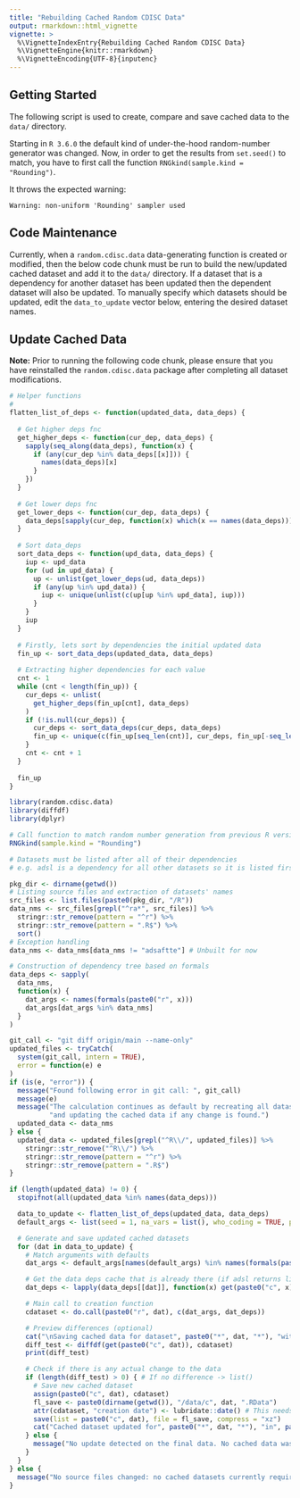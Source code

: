 ```yaml
---
title: "Rebuilding Cached Random CDISC Data"
output: rmarkdown::html_vignette
vignette: >
  %\VignetteIndexEntry{Rebuilding Cached Random CDISC Data}
  %\VignetteEngine{knitr::rmarkdown}
  %\VignetteEncoding{UTF-8}{inputenc}
---
```


## Getting Started

The following script is used to create, compare and save cached data to the `data/` directory.

Starting in `R 3.6.0` the default kind of under-the-hood random-number generator was changed.
Now, in order to get the results from `set.seed()` to match, you have to first call the
function `RNGkind(sample.kind = "Rounding")`.

It throws the expected warning:

```
Warning: non-uniform 'Rounding' sampler used
```

## Code Maintenance

Currently, when a `random.cdisc.data` data-generating function is created or modified, then the below code chunk must
be run to build the new/updated cached dataset and add it to the `data/` directory. If a dataset that is a dependency
for another dataset has been updated then the dependent dataset will also be updated. To manually specify which 
datasets should be updated, edit the `data_to_update` vector below, entering the desired dataset names.

## Update Cached Data

**Note:** Prior to running the following code chunk, please ensure that you have reinstalled the `random.cdisc.data` 
package after completing all dataset modifications.

```r
# Helper functions
# 
flatten_list_of_deps <- function(updated_data, data_deps) {
  
  # Get higher deps fnc
  get_higher_deps <- function(cur_dep, data_deps) {
    sapply(seq_along(data_deps), function(x) {
      if (any(cur_dep %in% data_deps[[x]])) {
        names(data_deps)[x]
      }
    })
  }
  
  # Get lower deps fnc
  get_lower_deps <- function(cur_dep, data_deps) {
    data_deps[sapply(cur_dep, function(x) which(x == names(data_deps)))]
  }
  
  # Sort data_deps
  sort_data_deps <- function(upd_data, data_deps) {
    iup <- upd_data
    for (ud in upd_data) {
      up <- unlist(get_lower_deps(ud, data_deps))
      if (any(up %in% upd_data)) {
        iup <- unique(unlist(c(up[up %in% upd_data], iup)))
      }
    }
    iup
  }
  
  # Firstly, lets sort by dependencies the initial updated data
  fin_up <- sort_data_deps(updated_data, data_deps)
  
  # Extracting higher dependencies for each value
  cnt <- 1
  while (cnt < length(fin_up)) {
    cur_deps <- unlist(
      get_higher_deps(fin_up[cnt], data_deps)
    )
    if (!is.null(cur_deps)) {
      cur_deps <- sort_data_deps(cur_deps, data_deps)
      fin_up <- unique(c(fin_up[seq_len(cnt)], cur_deps, fin_up[-seq_len(cnt)]))
    }
    cnt <- cnt + 1
  }
  
  fin_up
}
```

```r
library(random.cdisc.data)
library(diffdf)
library(dplyr)

# Call function to match random number generation from previous R versions
RNGkind(sample.kind = "Rounding")

# Datasets must be listed after all of their dependencies
# e.g. adsl is a dependency for all other datasets so it is listed first.

pkg_dir <- dirname(getwd())
# Listing source files and extraction of datasets' names
src_files <- list.files(paste0(pkg_dir, "/R"))
data_nms <- src_files[grepl("^ra*", src_files)] %>%
  stringr::str_remove(pattern = "^r") %>%
  stringr::str_remove(pattern = ".R$") %>%
  sort()
# Exception handling
data_nms <- data_nms[data_nms != "adsaftte"] # Unbuilt for now

# Construction of dependency tree based on formals
data_deps <- sapply(
  data_nms,
  function(x) {
    dat_args <- names(formals(paste0("r", x)))
    dat_args[dat_args %in% data_nms]
  }
)

git_call <- "git diff origin/main --name-only"
updated_files <- tryCatch(
  system(git_call, intern = TRUE),
  error = function(e) e
)
if (is(e, "error")) {
  message("Found following error in git call: ", git_call)
  message(e)
  message("The calculation continues as default by recreating all datasets ",
          "and updating the cached data if any change is found.")
  updated_data <- data_nms
} else {
  updated_data <- updated_files[grepl("^R\\/", updated_files)] %>%
    stringr::str_remove("^R\\/") %>%
    stringr::str_remove(pattern = "^r") %>%
    stringr::str_remove(pattern = ".R$")
}

if (length(updated_data) != 0) {
  stopifnot(all(updated_data %in% names(data_deps)))

  data_to_update <- flatten_list_of_deps(updated_data, data_deps)
  default_args <- list(seed = 1, na_vars = list(), who_coding = TRUE, percent = 80, number = 2)

  # Generate and save updated cached datasets
  for (dat in data_to_update) {
    # Match arguments with defaults
    dat_args <- default_args[names(default_args) %in% names(formals(paste0("r", dat)))]

    # Get the data deps cache that is already there (if adsl returns list())
    dat_deps <- lapply(data_deps[[dat]], function(x) get(paste0("c", x)))

    # Main call to creation function
    cdataset <- do.call(paste0("r", dat), c(dat_args, dat_deps))

    # Preview differences (optional)
    cat("\nSaving cached data for dataset", paste0("*", dat, "*"), "with the following changes found (diffdf):\n")
    diff_test <- diffdf(get(paste0("c", dat)), cdataset)
    print(diff_test)

    # Check if there is any actual change to the data
    if (length(diff_test) > 0) { # If no difference -> list()
      # Save new cached dataset
      assign(paste0("c", dat), cdataset)
      fl_save <- paste0(dirname(getwd()), "/data/c", dat, ".RData")
      attr(cdataset, "creation date") <- lubridate::date() # This needs to NOT be updated if diffdf is not there
      save(list = paste0("c", dat), file = fl_save, compress = "xz")
      cat("Cached dataset updated for", paste0("*", dat, "*"), "in", paste0("data/", basename(fl_save), "."), "\n")
    } else {
      message("No update detected on the final data. No cached data was updated for *", dat, "*.")
    }
  }
} else {
  message("No source files changed: no cached datasets currently require updates.")
}
```
